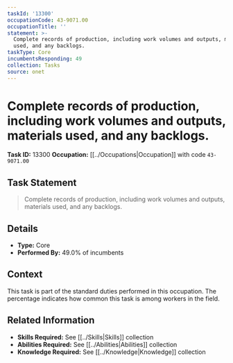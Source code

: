 ```yaml
---
taskId: '13300'
occupationCode: 43-9071.00
occupationTitle: ''
statement: >-
  Complete records of production, including work volumes and outputs, materials
  used, and any backlogs.
taskType: Core
incumbentsResponding: 49
collection: Tasks
source: onet
---
```

# Complete records of production, including work volumes and outputs, materials used, and any backlogs.

**Task ID:** 13300
**Occupation:** [[../Occupations|Occupation]] with code `43-9071.00`

## Task Statement

> Complete records of production, including work volumes and outputs, materials used, and any backlogs.

## Details

- **Type:** Core
- **Performed By:** 49.0% of incumbents

## Context

This task is part of the standard duties performed in this occupation. The percentage indicates how common this task is among workers in the field.

## Related Information

- **Skills Required:** See [[../Skills|Skills]] collection
- **Abilities Required:** See [[../Abilities|Abilities]] collection
- **Knowledge Required:** See [[../Knowledge|Knowledge]] collection
